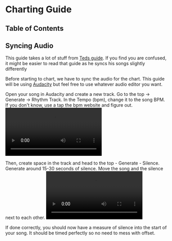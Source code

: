 
# Charting Guide

## Table of Contents

## Syncing Audio
<Callout>This guide takes a lot of stuff from [Teds guide](https://docs.google.com/document/d/1rDpndXsPxBsGQi_DkUmqAxq0PrmXjrPCWnK_zk639kQ/edit?tab=t.0#heading=h.z7y5vobdqtty). If you find you are confused, it might be easier to read that guide as he syncs his songs slightly differently </Callout>

Before starting to chart, we have to sync the audio for the chart. This guide will be using [Audacity](https://www.audacityteam.org/) but feel free to use whatever audio editor you want.

Open your song in Audacity and create a new track. Go to the top -> Generate -> Rhythm Track. In the Tempo (bpm), change it to the song BPM. If you don't know, use a tap the bpm website and figure out.
<Video src="/charting/guide/firstpart.webm"/>

Then, create space in the track and head to the top - Generate - Silence. Generate around 15-30 seconds of silence. Move the song and the silence next to each other.
<Video src="/charting/guide/secondpart.webm"/>
Now, you need to line up the 2nd beat to the first downbeat of the song. You can zoom in holding Alt to get really close line it up perfectly.
<Video src="/charting/guide/thirdpart.webm"/>
Then, delete the silence in the beginning so the rhythm track is at the start. After it is lined up with your song, you can now delete the rhythm track and export as a **WAV or OGG**. Do not use MP4
<Video src="/charting/guide/fourpart.webm"/>


If done correctly, you should now have a measure of silence into the start of your song. It should be timed perfectly so no need to mess with offset.